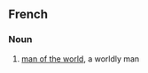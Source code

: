 ==French==

===Noun===
{{infl|fr|noun|head=[[homme]] du [[monde]]}}

# [[man of the world]], a worldly man